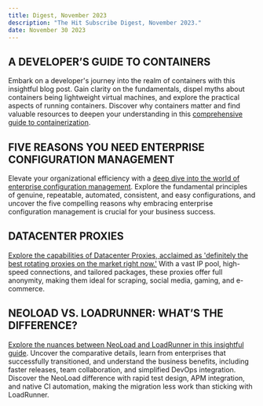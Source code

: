 ```yaml
---
title: Digest, November 2023
description: "The Hit Subscribe Digest, November 2023."
date: November 30 2023
---
```

## A DEVELOPER’S GUIDE TO CONTAINERS
Embark on a developer's journey into the realm of containers with this insightful blog post. Gain clarity on the fundamentals, dispel myths about containers being lightweight virtual machines, and explore the practical aspects of running containers. Discover why containers matter and find valuable resources to deepen your understanding in this [comprehensive guide to containerization](https://www.architect.io/blog/2022-10-27/containers-developers-guide).
## FIVE REASONS YOU NEED ENTERPRISE CONFIGURATION MANAGEMENT
Elevate your organizational efficiency with a [deep dive into the world of enterprise configuration management](https://www.enov8.com/blog/five-reasons-you-need-enterprise-configuration-management). Explore the fundamental principles of genuine, repeatable, automated, consistent, and easy configurations, and uncover the five compelling reasons why embracing enterprise configuration management is crucial for your business success.
## DATACENTER PROXIES
[Explore the capabilities of Datacenter Proxies, acclaimed as 'definitely the best rotating proxies on the market right now.'](https://www.proxyrack.com/datacenter-proxies) With a vast IP pool, high-speed connections, and tailored packages, these proxies offer full anonymity, making them ideal for scraping, social media, gaming, and e-commerce.
## NEOLOAD VS. LOADRUNNER: WHAT’S THE DIFFERENCE?
[Explore the nuances between NeoLoad and LoadRunner in this insightful guide](https://www.tricentis.com/products/performance-testing-neoload/migrate-from-loadrunner). Uncover the comparative details, learn from enterprises that successfully transitioned, and understand the business benefits, including faster releases, team collaboration, and simplified DevOps integration. Discover the NeoLoad difference with rapid test design, APM integration, and native CI automation, making the migration less work than sticking with LoadRunner.
